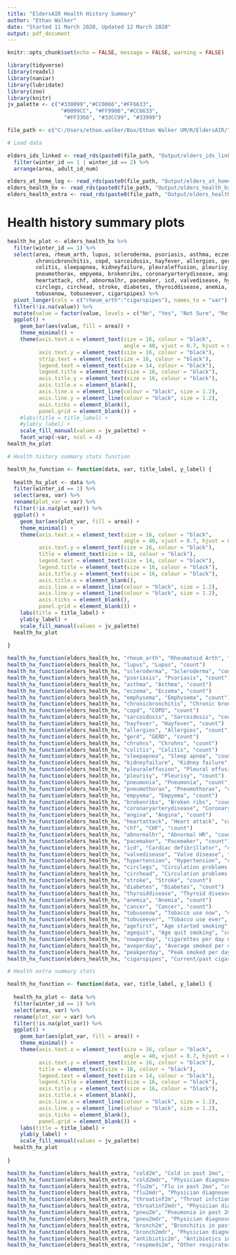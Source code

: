 ```yaml
---
title: "EldersAIR Health History Summary"
author: "Ethan Walker"
date: "Started 11 March 2020, Updated 12 March 2020"
output: pdf_document
---
```


```r
knitr::opts_chunk$set(echo = FALSE, message = FALSE, warning = FALSE)
```

```r
library(tidyverse)
library(readxl)
library(naniar)
library(lubridate)
library(zoo)
library(knitr)
jv_palette <- c("#330099","#CC0066","#FF6633", 
                 "#0099CC", "#FF9900","#CC6633",
                  "#FF3366", "#33CC99", "#33999")
```

```r
file_path <- c("C:/Users/ethan.walker/Box/Ethan Walker UM/R/EldersAIR/")
```


```r
# Load data

elders_ids_linked <- read_rds(paste0(file_path, "Output/elders_ids_linked.rds")) %>% 
  filter(winter_id == 1 | winter_id == 2) %>% 
  arrange(area, adult_id_num)

elders_at_home_log <- read_rds(paste0(file_path, "Output/elders_at_home_log.rds"))
elders_health_hx <- read_rds(paste0(file_path, "Output/elders_health_hx.rds"))
elders_health_extra <- read_rds(paste0(file_path, "Output/elders_health_extra.rds"))
```


# Health history summary plots
```r
health_hx_plot <- elders_health_hx %>% 
  filter(winter_id == 1) %>% 
  select(area, rheum_arth, lupus, scleroderma, psoriasis, asthma, eczema, emphysema,
         chronicbronchitis, copd, sarcoidosis, hayfever, allergies, gerd, chrohns,
         colitis, sleepapnea, kidneyfailure, pleuraleffusion, pleurisy, pneumonia,
         pneumothorax, empyema, brokenribs, coronaryarterydisease, angina, 
         heartattack, chf, abnormalhr, pacemaker, icd, valvedisease, hypertension,
         circlegs, circhead, stroke, diabetes, thyroiddisease, anemia, cancer,
         tobusenow, tobuseever, cigarspipes) %>% 
  pivot_longer(cols = c("rheum_arth":"cigarspipes"), names_to = "var") %>% 
  filter(!is.na(value)) %>% 
  mutate(value = factor(value, levels = c("No", "Yes", "Not Sure", "Refused"))) %>% 
  ggplot() +
    geom_bar(aes(value, fill = area)) +
    theme_minimal() +
    theme(axis.text.x = element_text(size = 16, colour = "black", 
                                     angle = 40, vjust = 0.7, hjust = 0.7),
          axis.text.y = element_text(size = 16, colour = "black"),
          strip.text = element_text(size = 16, colour = "black"),
          legend.text = element_text(size = 14, colour = "black"),
          legend.title = element_text(size = 16, colour = "black"),
          axis.title.y = element_text(size = 16, colour = "black"),
          axis.title.x = element_blank(),
          axis.line.x = element_line(colour = "black", size = 1.2), 
          axis.line.y = element_line(colour = "black", size = 1.2), 
          axis.ticks = element_blank(),
          panel.grid = element_blank()) +
    #labs(title = title_label) +
    #ylab(y_label) +
    scale_fill_manual(values = jv_palette) +
    facet_wrap(~var, ncol = 4)
health_hx_plot
```



```r
# Health history summary stats function

health_hx_function <- function(data, var, title_label, y_label) {
  
  health_hx_plot <- data %>% 
  filter(winter_id == 1) %>% 
  select(area, var) %>% 
  rename(plot_var = var) %>% 
  filter(!is.na(plot_var)) %>% 
  ggplot() +
    geom_bar(aes(plot_var, fill = area)) +
    theme_minimal() +
    theme(axis.text.x = element_text(size = 16, colour = "black", 
                                     angle = 40, vjust = 0.7, hjust = 0.7),
          axis.text.y = element_text(size = 16, colour = "black"),
          title = element_text(size = 18, colour = "black"),
          legend.text = element_text(size = 14, colour = "black"),
          legend.title = element_text(size = 16, colour = "black"),
          axis.title.y = element_text(size = 16, colour = "black"),
          axis.title.x = element_blank(),
          axis.line.x = element_line(colour = "black", size = 1.2), 
          axis.line.y = element_line(colour = "black", size = 1.2), 
          axis.ticks = element_blank(),
          panel.grid = element_blank()) +
    labs(title = title_label) +
    ylab(y_label) +
    scale_fill_manual(values = jv_palette)
  health_hx_plot
  
}

health_hx_function(elders_health_hx, "rheum_arth", "Rheumatoid Arth", "count")
health_hx_function(elders_health_hx, "lupus", "Lupus", "count")
health_hx_function(elders_health_hx, "scleroderma", "Scleroderma", "count")
health_hx_function(elders_health_hx, "psoriasis", "Psoriasis", "count")
health_hx_function(elders_health_hx, "asthma", "Asthma", "count")
health_hx_function(elders_health_hx, "eczema", "Eczema", "count")
health_hx_function(elders_health_hx, "emphysema", "Emphysema", "count")
health_hx_function(elders_health_hx, "chronicbronchitis", "Chronic bronchitis", "count")
health_hx_function(elders_health_hx, "copd", "COPD", "count")
health_hx_function(elders_health_hx, "sarcoidosis", "Sarcoidosis", "count")
health_hx_function(elders_health_hx, "hayfever", "Hayfever", "count")
health_hx_function(elders_health_hx, "allergies", "Allergies", "count")
health_hx_function(elders_health_hx, "gerd", "GERD", "count")
health_hx_function(elders_health_hx, "chrohns", "Chrohns", "count")
health_hx_function(elders_health_hx, "colitis", "Colitis", "count")
health_hx_function(elders_health_hx, "sleepapnea", "Sleep apnea", "count")
health_hx_function(elders_health_hx, "kidneyfailure", "Kidney failure", "count")
health_hx_function(elders_health_hx, "pleuraleffusion", "Pleural effusion", "count")
health_hx_function(elders_health_hx, "pleurisy", "Pleurisy", "count")
health_hx_function(elders_health_hx, "pneumonia", "Pneumonia", "count")
health_hx_function(elders_health_hx, "pneumothorax", "Pneumothorax", "count")
health_hx_function(elders_health_hx, "empyema", "Empyema", "count")
health_hx_function(elders_health_hx, "brokenribs", "Broken ribs", "count")
health_hx_function(elders_health_hx, "coronaryarterydisease", "Coronary artery disease", "count")
health_hx_function(elders_health_hx, "angina", "Angina", "count")
health_hx_function(elders_health_hx, "heartattack", "Heart attack", "count")
health_hx_function(elders_health_hx, "chf", "CHF", "count")
health_hx_function(elders_health_hx, "abnormalhr", "Abnormal HR", "count")
health_hx_function(elders_health_hx, "pacemaker", "Pacemaker", "count")
health_hx_function(elders_health_hx, "icd", "Cardiac defibrillator", "count")
health_hx_function(elders_health_hx, "valvedisease", "Valve disease", "count")
health_hx_function(elders_health_hx, "hypertension", "Hypertension", "count")
health_hx_function(elders_health_hx, "circlegs", "Circulation problems in legs", "count")
health_hx_function(elders_health_hx, "circhead", "Circulation problems in head/neck", "count")
health_hx_function(elders_health_hx, "stroke", "Stroke", "count")
health_hx_function(elders_health_hx, "diabetes", "Diabetes", "count")
health_hx_function(elders_health_hx, "thyroiddisease", "Thyroid disease", "count")
health_hx_function(elders_health_hx, "anemia", "Anemia", "count")
health_hx_function(elders_health_hx, "cancer", "Cancer", "count")
health_hx_function(elders_health_hx, "tobusenow", "Tobacco use now", "count")
health_hx_function(elders_health_hx, "tobuseever", "Tobacco use ever", "count")
health_hx_function(elders_health_hx, "agefirst", "Age started smoking", "count")
health_hx_function(elders_health_hx, "agequit", "Age quit smoking", "count")
health_hx_function(elders_health_hx, "nowperday", "cigarettes per day now", "count")
health_hx_function(elders_health_hx, "aveperday", "Average smoked per day", "count")
health_hx_function(elders_health_hx, "peakperday", "Peak smoked per day", "count")
health_hx_function(elders_health_hx, "cigarspipes", "Current/past cigar/pipe use", "count")
```



```r
# Health extra summary stats 

health_hx_function <- function(data, var, title_label, y_label) {
  
  health_hx_plot <- data %>% 
  filter(winter_id == 1) %>% 
  select(area, var) %>% 
  rename(plot_var = var) %>% 
  filter(!is.na(plot_var)) %>% 
  ggplot() +
    geom_bar(aes(plot_var, fill = area)) +
    theme_minimal() +
    theme(axis.text.x = element_text(size = 16, colour = "black", 
                                     angle = 40, vjust = 0.7, hjust = 0.7),
          axis.text.y = element_text(size = 16, colour = "black"),
          title = element_text(size = 18, colour = "black"),
          legend.text = element_text(size = 14, colour = "black"),
          legend.title = element_text(size = 16, colour = "black"),
          axis.title.y = element_text(size = 16, colour = "black"),
          axis.title.x = element_blank(),
          axis.line.x = element_line(colour = "black", size = 1.2), 
          axis.line.y = element_line(colour = "black", size = 1.2), 
          axis.ticks = element_blank(),
          panel.grid = element_blank()) +
    labs(title = title_label) +
    ylab(y_label) +
    scale_fill_manual(values = jv_palette)
  health_hx_plot
  
}

health_hx_function(elders_health_extra, "cold2m", "Cold in past 2mo", "count")
health_hx_function(elders_health_extra, "cold2mdr", "Physician diagnosed cold", "count")
health_hx_function(elders_health_extra, "flu2m", "Flu in past 2mo", "count")
health_hx_function(elders_health_extra, "flu2mdr", "Physician diagnosed flu", "count")
health_hx_function(elders_health_extra, "throatinf2m", "Throat infction in past 2mo", "count")
health_hx_function(elders_health_extra, "throatinf2mdr", "Physician diagnosed throat infection", "count")
health_hx_function(elders_health_extra, "pneu2m", "Pneumonia in past 2mo", "count")
health_hx_function(elders_health_extra, "pneu2mdr", "Physician diagnosed pneumonia", "count")
health_hx_function(elders_health_extra, "bronch2m", "Bronchitis in past 2mo", "count")
health_hx_function(elders_health_extra, "bronch2mdr", "Physician diagnosed bronchitis", "count")
health_hx_function(elders_health_extra, "antibiotic2m", "Antibiotics in past 2mo", "count")
health_hx_function(elders_health_extra, "respmeds2m", "Other respiratory meds in past 2mo", "count")
```
